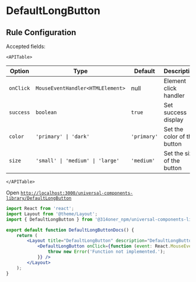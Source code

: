 # DefaultLongButton


## Rule Configuration

Accepted fields:

```mdx-code-block
<APITable>
```

| Option    | Type                                        | Default     | Description                 |
| --------- | ------------------------------------------- | ----------- | --------------------------- |
| `onClick` | `MouseEventHandler<HTMLElement>`            | null        | Element click handler       |
| `success` | `boolean`                                   | `true`      | Set success display         |
| `color`   | <code>'primary' \| 'dark'</code>            | `'primary'` | Set the color of the button |
| `size`    | <code>'small' \| 'medium' \| 'large'</code> | `'medium'`  | Set the size of the button  |

```mdx-code-block
</APITable>
```

Open [`http://localhost:3000/universal-components-library/DefaultLongButton`](http://localhost:3000/universal-components-library/DefaultLongButton)

```jsx title="/pages/universal-components-library/DefaultLongButton.jsx"
import React from 'react';
import Layout from '@theme/Layout';
import { DefaultLongButton } from '@314oner_npm/universal-components-library';

export default function DefaultLongButtonDocs() {
    return (
        <Layout title="DefaultLongButton" description="DefaultLongButton component">
            <DefaultLongButton onClick={function (event: React.MouseEvent<HTMLElement, MouseEvent>): void {
                throw new Error('Function not implemented.');
            }} />
        </Layout>
    );
}
```
